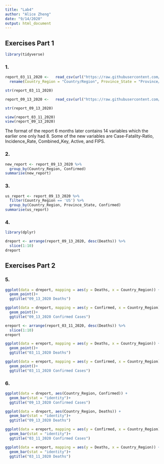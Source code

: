 ```yaml
---
title: "Lab4"
author: "Alice Zheng"
date: "9/14/2020"
output: html_document
---
```

## Exercises Part 1
```r
library(tidyverse)
```

### 1.
```r
report_03_11_2020 <-   read_csv(url("https://raw.githubusercontent.com/CSSEGISandData/COVID-19/master/csse_covid_19_data/csse_covid_19_daily_reports/03-11-2020.csv")) %>%
  rename(Country_Region = "Country/Region", Province_State = "Province/State")
```
```r
str(report_03_11_2020)
```
```r
report_09_13_2020 <-   read_csv(url("https://raw.githubusercontent.com/CSSEGISandData/COVID-19/master/csse_covid_19_data/csse_covid_19_daily_reports/09-13-2020.csv"))
```
```r
str(report_09_13_2020)
```
```r
view(report_03_11_2020)
view(report_09_13_2020)
```
The format of the report 6 months later contains 14 variables which the earlier one only had 8. Some of the new variables are Case-Fatality-Ratio, Incidence_Rate, Combined_Key, Active, and FIPS.

### 2.
```r
new_report <- report_09_13_2020 %>% 
  group_by(Country_Region, Confirmed) 
summarise(new_report)
```

### 3. 
```r
us_report <- report_09_13_2020 %>% 
  filter(Country_Region == 'US') %>% 
  group_by(Country_Region, Province_State, Confirmed)
summarise(us_report)
```

### 4.
```r
library(dplyr)
```

```r
dreport <- arrange(report_09_13_2020, desc(Deaths)) %>% 
  slice(1:10)
dreport
```

## Exercises Part 2

### 5.
```r
ggplot(data = dreport, mapping = aes(y = Deaths, x = Country_Region)) +
  geom_point()+
  ggtitle("09_13_2020 Deaths")
```
```r
ggplot(data = dreport, mapping = aes(y = Confirmed, x = Country_Region)) +
  geom_point()+
  ggtitle("09_13_2020 Confirmed Cases")
```

```r
ereport <- arrange(report_03_11_2020, desc(Deaths)) %>% 
  slice(1:10)
ereport
```
```r
ggplot(data = ereport, mapping = aes(y = Deaths, x = Country_Region)) +
  geom_point()+
  ggtitle("03_11_2020 Deaths")
```

```r
ggplot(data = ereport, mapping = aes(y = Confirmed, x = Country_Region)) +
  geom_point()+
  ggtitle("03_11_2020 Confirmed Cases")
```

### 6.
```r
ggplot(data = dreport, aes(Country_Region, Confirmed)) +
  geom_bar(stat = "identity")+
  ggtitle("09_13_2020 Confirmed Cases")
```
```r
ggplot(data = dreport, aes(Country_Region, Deaths)) +
  geom_bar(stat = "identity")+
  ggtitle("09_13_2020 Deaths")
```
```r
ggplot(data = ereport, mapping = aes(y = Confirmed, x = Country_Region)) +
  geom_bar(stat = "identity")+
  ggtitle("03_11_2020 Confirmed Cases")
```
```r
ggplot(data = ereport, mapping = aes(y = Deaths, x = Country_Region)) +
  geom_bar(stat = "identity")+
  ggtitle("03_11_2020 Deaths")
```

